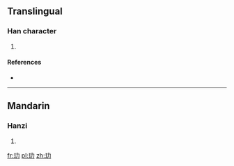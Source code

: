 ==Translingual==

===Han character===
{{Han char|rn=96|rad=玉|as=02|sn=6|four=|canj=一土大尸 (MGKS)}}

# {{defn|Han|sort=玉02}}

====References====
* {{Han ref|kx=0727.080|dkj=20831|dj=1139.040|hdz=21101.120|uh=738F|ud=29583}}

----

==Mandarin==

===Hanzi===
{{cmn-hanzi|pin=[[lè]] ([[le4]])|wg=le<sup>4</sup>}}

# {{defn|Mandarin|sort=玉02}}

[[fr:玏]]
[[pl:玏]]
[[zh:玏]]